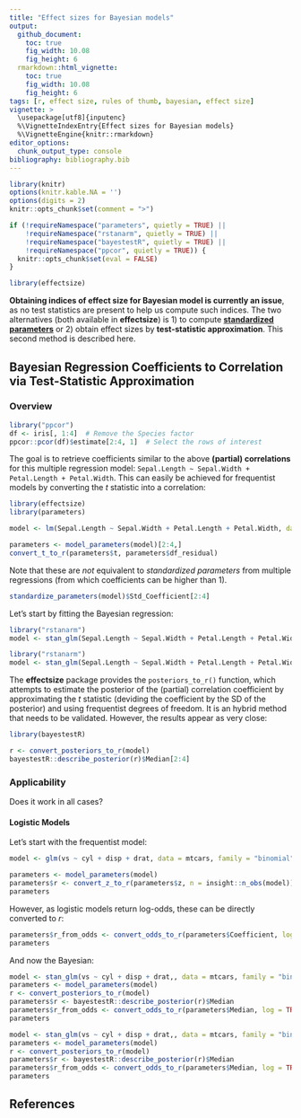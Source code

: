 ---
title: "Effect sizes for Bayesian models"
output: 
  github_document:
    toc: true
    fig_width: 10.08
    fig_height: 6
  rmarkdown::html_vignette:
    toc: true
    fig_width: 10.08
    fig_height: 6
tags: [r, effect size, rules of thumb, bayesian, effect size]
vignette: >
  \usepackage[utf8]{inputenc}
  %\VignetteIndexEntry{Effect sizes for Bayesian models}
  %\VignetteEngine{knitr::rmarkdown}
editor_options: 
  chunk_output_type: console
bibliography: bibliography.bib
---


```{r message=FALSE, warning=FALSE, include=FALSE}
library(knitr)
options(knitr.kable.NA = '')
options(digits = 2)
knitr::opts_chunk$set(comment = ">")

if (!requireNamespace("parameters", quietly = TRUE) ||
    !requireNamespace("rstanarm", quietly = TRUE) ||
    !requireNamespace("bayestestR", quietly = TRUE) ||
    !requireNamespace("ppcor", quietly = TRUE)) {
  knitr::opts_chunk$set(eval = FALSE)
}

library(effectsize)
```


**Obtaining indices of effect size for Bayesian model is currently an issue**, as no test statistics are present to help us compute such indices. The two alternatives (both available in **effectsize**) is 1) to compute [**standardized parameters**](https://easystats.github.io/effectsize/articles/standardize_parameters.html) or 2) obtain effect sizes by **test-statistic approximation**. This second method is described here.


## Bayesian Regression Coefficients to Correlation via Test-Statistic Approximation

### Overview
```{r, warning=FALSE, message=FALSE}
library("ppcor")
df <- iris[, 1:4]  # Remove the Species factor
ppcor::pcor(df)$estimate[2:4, 1]  # Select the rows of interest
```

The goal is to retrieve coefficients similar to the above **(partial) correlations** for this multiple regression model: `Sepal.Length ~ Sepal.Width + Petal.Length + Petal.Width`. This can easily be achieved for frequentist models by converting the *t* statistic into a correlation:


```{r, warning=FALSE, message=FALSE}
library(effectsize)
library(parameters)

model <- lm(Sepal.Length ~ Sepal.Width + Petal.Length + Petal.Width, data = df) 

parameters <- model_parameters(model)[2:4,]
convert_t_to_r(parameters$t, parameters$df_residual)
```

Note that these are *not* equivalent to *standardized parameters* from multiple regressions (from which coefficients can be higher than 1).


```{r, warning=FALSE, message=FALSE}
standardize_parameters(model)$Std_Coefficient[2:4]
```

Let's start by fitting the Bayesian regression:

```{r, warning=FALSE, message=FALSE, eval = FALSE}
library("rstanarm")
model <- stan_glm(Sepal.Length ~ Sepal.Width + Petal.Length + Petal.Width, data = df) 
```
```{r, warning=FALSE, message=FALSE, echo = FALSE}
library("rstanarm")
model <- stan_glm(Sepal.Length ~ Sepal.Width + Petal.Length + Petal.Width, data = df, refresh = 0, chains = 2) 
```


The **effectsize** package provides the `posteriors_to_r()` function, which attempts to estimate the posterior of the (partial) correlation coefficient by approximating the *t* statistic (deviding the coefficient by the SD of the posterior) and using frequentist degrees of freedom. It is an hybrid method that needs to be validated. However, the results appear as very close:

```{r, warning=FALSE, message=FALSE, eval=FALSE}
library(bayestestR)

r <- convert_posteriors_to_r(model)
bayestestR::describe_posterior(r)$Median[2:4]
```

### Applicability

Does it work in all cases?

#### Logistic Models

Let's start with the frequentist model:

```{r, warning=FALSE, message=FALSE, eval=FALSE}
model <- glm(vs ~ cyl + disp + drat, data = mtcars, family = "binomial")

parameters <- model_parameters(model)
parameters$r <- convert_z_to_r(parameters$z, n = insight::n_obs(model))
parameters
```

However, as logistic models return log-odds, these can be directly converted to *r*:

```{r, warning=FALSE, message=FALSE, eval=FALSE}
parameters$r_from_odds <- convert_odds_to_r(parameters$Coefficient, log = TRUE)
parameters
```

And now the Bayesian:

```{r, warning=FALSE, message=FALSE, eval = FALSE}
model <- stan_glm(vs ~ cyl + disp + drat,, data = mtcars, family = "binomial") 
parameters <- model_parameters(model)
r <- convert_posteriors_to_r(model)
parameters$r <- bayestestR::describe_posterior(r)$Median
parameters$r_from_odds <- convert_odds_to_r(parameters$Median, log = TRUE)
parameters
```
```{r, warning=FALSE, message=FALSE, echo = FALSE, eval=FALSE}
model <- stan_glm(vs ~ cyl + disp + drat,, data = mtcars, family = "binomial", refresh = 0) 
parameters <- model_parameters(model)
r <- convert_posteriors_to_r(model)
parameters$r <- bayestestR::describe_posterior(r)$Median
parameters$r_from_odds <- convert_odds_to_r(parameters$Median, log = TRUE)
parameters
```


## References